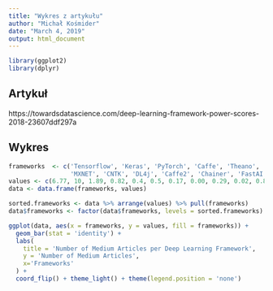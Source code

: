 ```yaml
---
title: "Wykres z artykułu"
author: "Michał Kośmider"
date: "March 4, 2019"
output: html_document
---
```


```r
library(ggplot2)
library(dplyr)
```

## Artykuł

https://towardsdatascience.com/deep-learning-framework-power-scores-2018-23607ddf297a

## Wykres

```r

frameworks  <- c('Tensorflow', 'Keras', 'PyTorch', 'Caffe', 'Theano', 
                 'MXNET', 'CNTK', 'DL4j', 'Caffe2', 'Chainer', 'FastAI')
values <- c(6.77, 10, 1.89, 0.82, 0.4, 0.5, 0.17, 0.00, 0.29, 0.02, 0.87) * 1000
data <- data.frame(frameworks, values)

sorted.frameworks <- data %>% arrange(values) %>% pull(frameworks)
data$frameworks <- factor(data$frameworks, levels = sorted.frameworks)

ggplot(data, aes(x = frameworks, y = values, fill = frameworks)) + 
  geom_bar(stat = 'identity') +
  labs(
    title = 'Number of Medium Articles per Deep Learning Framework',
    y = 'Number of Medium Articles', 
    x='Frameworks'
  ) +
  coord_flip() + theme_light() + theme(legend.position = 'none')
```
